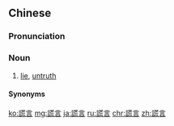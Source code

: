 {{also|谎言}}
==Chinese==
{{zh-forms|s=谎言}}

===Pronunciation===
{{zh-pron
|m=huǎngyán
|c=fong1 jin4
|cat=n
}}

===Noun===
{{zh-noun}}

# [[lie]], [[untruth]]

====Synonyms====
{{zh-dial}}

[[ko:謊言]]
[[mg:謊言]]
[[ja:謊言]]
[[ru:謊言]]
[[chr:謊言]]
[[zh:謊言]]